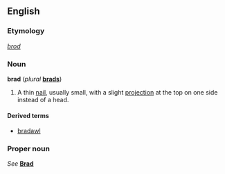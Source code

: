 ==English==
===Etymology===
{{OE.}} ''[[brod]]''

===Noun===
'''brad'''  (''plural'' '''[[brads]]''')

#A thin [[nail]], usually small, with a slight [[projection]] at the top on one side instead of a head.

====Derived terms====
*[[bradawl]]

===Proper noun===
''See'' '''[[Brad]]'''
